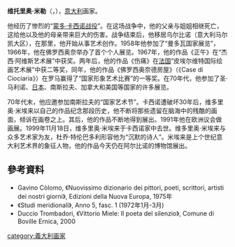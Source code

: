'''维托里奥·米勒'''（{{lang|it|Vittorio Miele}}，{{bd|1926年|11月24日|1999年|11月18日|catIdx=M}}），[[意大利|意大利]]画家。

他经历了惨烈的“[[蒙多·卡西诺战役|蒙多·卡西诺战役]]”。在这场战争中，他的父亲与姐姐相继死亡，这给他以及他的母亲带来巨大的伤害。战争结束后，他移居乌尔比诺（意大利马尔凯大区），在那里，他开始从事艺术创作。1958年他参加了“曼多瓦国家展览”，1966年，他在佛罗西奥奈举办了首个个人展览。1967年，他的作品《正午》在“杰西·阿维斯艺术展”中获奖。两年后，他的作品《伤痛》在[[法国|法国]]“皮埃尔维特国际绘画艺术展”中获二等奖，同年，他的作品《佛罗西奥奈德房屋》（《Case di Ciociaria》）在罗马赢得了“国家形象艺术比赛”的一等奖。在70年代，他参加了圣·马利诺、[[日本|日本]]、南斯拉夫、加拿大和美国等国家的许多展览。

70年代末，他应邀参加南斯拉夫的“国家艺术节”。卡西诺遭破坏30年后，维多里奥·米埃来以自己的作品纪念那段历史，他不断将那些遗留在脑海中的残酷的画面，倾诉在画卷之上。其后，他的作品不断地得到展出。1991年他在欧洲议会做画展。1999年11月18日，维多里奥·米埃来于卡西诺家中去世。维多里奥·米埃来与众多艺术家为友，杜乔·特伦巴多利形容他为“沉默的诗人”。米埃来是上个世纪意大利艺术界的象征人物，他的作品今天仍在阿尔比诺的博物馆展出。

== 參考資料 ==

* Gavino Còlomo, 《Nuovissimo dizionario dei pittori, poeti, scrittori, artisti dei nostri giorni》, Edizioni della Nuova Europa, 1975年
*《Studi meridionali》, Anno 5, fasc. 1 (1972年1月-3月)
* Duccio Trombadori, 《Vittorio Miele: Il poeta del silenzio》, Comune di Boville Ernica, 2000

{{Commonscat|Vittorio Miele}}

[[category:義大利画家|category:義大利画家]]